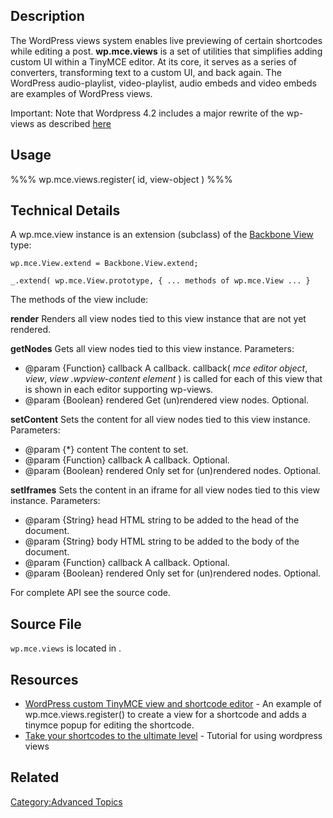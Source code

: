 == Description ==

The WordPress views system enables live previewing of certain shortcodes while editing a post.  '''wp.mce.views''' is a set of utilities that simplifies adding custom UI within a TinyMCE editor.  At its core, it serves as a series of converters, transforming text to a custom UI, and back again.  The WordPress audio-playlist, video-playlist, audio embeds and video embeds are examples of WordPress views.

Important: Note that Wordpress 4.2 includes a major rewrite of the wp-views as described [https://core.trac.wordpress.org/ticket/31412 here]

== Usage ==

%%% wp.mce.views.register( id, view-object ) %%%


== Technical Details ==
A wp.mce.view instance is an extension (subclass) of the [http://backbonejs.org/ Backbone View] type:

 wp.mce.View.extend = Backbone.View.extend;

 _.extend( wp.mce.View.prototype, { ... methods of wp.mce.View ... }

The methods of the view include:

'''render''' Renders all view nodes tied to this view instance that are not yet rendered.

'''getNodes''' Gets all view nodes tied to this view instance. Parameters:

* @param {Function} callback A callback. callback( ''mce editor object'', ''view'', ''view .wpview-content element'' ) is called for each of this view that is shown in each editor supporting wp-views.
* @param {Boolean}  rendered Get (un)rendered view nodes. Optional.


'''setContent''' Sets the content for all view nodes tied to this view instance. Parameters:
* @param {*}        content  The content to set.
* @param {Function} callback A callback. Optional.
* @param {Boolean}  rendered Only set for (un)rendered nodes. Optional.

'''setIframes''' Sets the content in an iframe for all view nodes tied to this view instance. Parameters:

* @param {String}   head     HTML string to be added to the head of the document.
* @param {String}   body     HTML string to be added to the body of the document.
* @param {Function} callback A callback. Optional.
* @param {Boolean}  rendered Only set for (un)rendered nodes. Optional.

For complete API see the source code.

== Source File ==

<tt>wp.mce.views</tt> is located in {{Trac|wp-includes/js/mce-view.js}}.

== Resources ==

* [https://github.com/dtbaker/wordpress-mce-view-and-shortcode-editor WordPress custom TinyMCE view and shortcode editor] - An example of wp.mce.views.register() to create a view for a shortcode and adds a tinymce popup for editing the shortcode.
* [http://generatewp.com/take-shortcodes-ultimate-level/ Take your shortcodes to the ultimate level] - Tutorial for using wordpress views

== Related ==

[[Category:Advanced Topics]]